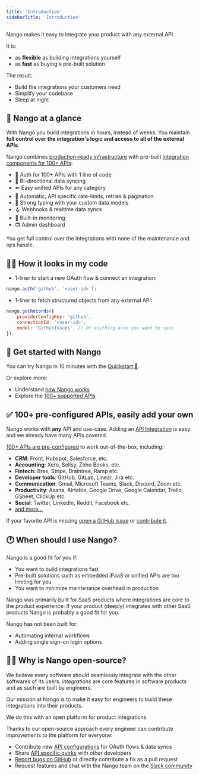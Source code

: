 ```yaml
---
title: 'Introduction'
sidebarTitle: 'Introduction'
---
```


Nango makes it easy to integrate your product with any external API.

It is:

-   as **flexible** as building integrations yourself
-   as **fast** as buying a pre-built solution

The result:

-   Build the integrations your customers need
-   Simplify your codebase
-   Sleep at night

## 👀 Nango at a glance

With Nango you build integrations in hours, instead of weeks. You maintain **full control over the integration's logic and access to all of the external APIs**.

Nango combines [production-ready infrastructure](/core-concepts#nango-infrastructure) with pre-built [integration components for 100+ APIs](/integrations/overview):

-   🔐 Auth for 100+ APIs with 1 line of code
-   🔁 Bi-directional data syncing
-   ⏩️ Easy unified APIs for any category
-   🚫 Automatic, API specific rate-limits, retries & pagination
-   🧠 Strong typing with your custom data models
-   🪝 Webhooks & realtime data syncs
-   👀 Built-in monitoring
-   📺 Admin dashboard

You get full control over the integrations with none of the maintenance and ops hassle.

## 👩‍💻 How it looks in my code

-   1-liner to start a new OAuth flow & connect an integration:

```js
nango.auth('github', '<user-id>');
```

-   1-liner to fetch structured objects from any external API:

```js
nango.getRecords({
    providerConfigKey: 'github',
    connectionId: '<user-id>',
    model: 'GithubIssues', // Or anything else you want to sync
});
```

## 🚀 Get started with Nango 

You can try Nango in 10 minutes with the [Quickstart 🚀](/quickstart).

Or explore more:
- Understand [how Nango works](/core-concepts)
- Explore the [100+ supported APIs](https://nango.dev/integrations)

## ✅ 100+ pre-configured APIs, easily add your own

Nango works with **any** API and use-case. Adding an [API Integration](/core-concepts#integration-templates) is easy and we already have many APIs covered.

[100+ APIs are pre-configured](https://nango.dev/integrations) to work out-of-the-box, including:

-   **CRM**: Front, Hubspot, Salesforce, etc.
-   **Accounting**: Xero, Sellsy, Zoho Books, etc.
-   **Fintech:** Brex, Stripe, Braintree, Ramp etc.
-   **Developer tools**: GitHub, GitLab, Linear, Jira etc.
-   **Communication**: Gmail, Microsoft Teams, Slack, Discord, Zoom etc.
-   **Productivity**: Asana, Airtable, Google Drive, Google Calendar, Trello,
    GSheet, ClickUp etc.
-   **Social**: Twitter, LinkedIn, Reddit, Facebook etc.
-   [and more...](/integrations)

If your favorite API is missing
[open a GitHub issue](https://github.com/NangoHQ/nango/issues/new) or
[contribute it](/contribute).

## 🕐 When should I use Nango?

Nango is a good fit for you if:

-   You want to build integrations fast
-   Pre-built solutions such as embedded iPaaS or unified APIs are too limiting for you
-   You want to minimize maintenance overhead in production

Nango was primarily built for SaaS products where integrations are core to the product experience: If your product (deeply) integrates with other SaaS products Nango is probably a good fit for you.

Nango has not been built for:

-   Automating internal workflows
-   Adding single sign-on login options

## 🙋‍♀️ Why is Nango open-source?

We believe every software should seamlessly integrate with the other softwares of its users. _integrations_ are core features in software products and as such are built by engineers.

Our mission at Nango is to make it easy for engineers to build these integrations into their products.

We do this with an open platform for product integrations.

Thanks to our open-source approach every engineer can contribute improvements to the platform for everyone:

- Contribute new [API configurations](/core-concepts#api-configurations) for OAuth flows & data syncs
- Share [API specific quirks](/integrations/all/salesforce#api-gotchas) with other developers
- [Report bugs on GitHub](https://nango.dev/repo) or directly contribute a fix as a pull request
- Request features and chat with the Nango team on the [Slack community](https://www.nango.dev/slack)